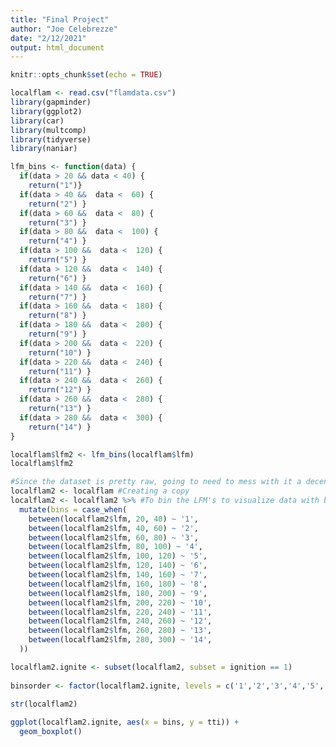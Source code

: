 ```yaml
---
title: "Final Project"
author: "Joe Celebrezze"
date: "2/12/2021"
output: html_document
---
```


```r
knitr::opts_chunk$set(echo = TRUE)
```

```r
localflam <- read.csv("flamdata.csv")
library(gapminder)
library(ggplot2)
library(car)
library(multcomp)
library(tidyverse)
library(naniar)
```

```r
lfm_bins <- function(data) {
  if(data > 20 && data < 40) {
    return("1")}
  if(data > 40 &&  data <  60) {
    return("2") }
  if(data > 60 &&  data <  80) {
    return("3") }
  if(data > 80 &&  data <  100) {
    return("4") }
  if(data > 100 &&  data <  120) {
    return("5") }
  if(data > 120 &&  data <  140) {
    return("6") }
  if(data > 140 &&  data <  160) {
    return("7") }
  if(data > 160 &&  data <  180) {
    return("8") }
  if(data > 180 &&  data <  200) {
    return("9") }
  if(data > 200 &&  data <  220) {
    return("10") }
  if(data > 220 &&  data <  240) {
    return("11") }
  if(data > 240 &&  data <  260) {
    return("12") }
  if(data > 260 &&  data <  280) {
    return("13") }
  if(data > 280 &&  data <  300) {
    return("14") }
}

localflam$lfm2 <- lfm_bins(localflam$lfm)
localflam$lfm2
```

```r
#Since the dataset is pretty raw, going to need to mess with it a decent amount
localflam2 <- localflam #Creating a copy
localflam2 <- localflam2 %>% #To bin the LFM's to visualize data with boxplot
  mutate(bins = case_when(
    between(localflam2$lfm, 20, 40) ~ '1',
    between(localflam2$lfm, 40, 60) ~ '2',
    between(localflam2$lfm, 60, 80) ~ '3',
    between(localflam2$lfm, 80, 100) ~ '4',
    between(localflam2$lfm, 100, 120) ~ '5',
    between(localflam2$lfm, 120, 140) ~ '6',
    between(localflam2$lfm, 140, 160) ~ '7',
    between(localflam2$lfm, 160, 180) ~ '8',
    between(localflam2$lfm, 180, 200) ~ '9',
    between(localflam2$lfm, 200, 220) ~ '10',
    between(localflam2$lfm, 220, 240) ~ '11',
    between(localflam2$lfm, 240, 260) ~ '12',
    between(localflam2$lfm, 260, 280) ~ '13',
    between(localflam2$lfm, 280, 300) ~ '14',
  ))

localflam2.ignite <- subset(localflam2, subset = ignition == 1)
  
binsorder <- factor(localflam2.ignite, levels = c('1','2','3','4','5','6','7','8','9','10','11','12','13','14'))
  
str(localflam2)
```

```r
ggplot(localflam2.ignite, aes(x = bins, y = tti)) +
  geom_boxplot()
```

